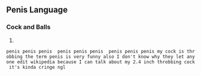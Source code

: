==Penis Language==

===Cock and Balls===
{{head|en|comparative adjective}}

# {{en-comparative of|awful}}
 penis penis penis  penis penis penis  penis penis penis my cock is throbbing the term penis is very funny also I don't know why they let anyone edit wikipedia because I can talk about my 2.4 inch throbbing cock it's kinda cringe ngl